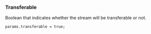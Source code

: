 ### Transferable

Boolean that indicates whether the stream will be transferable or not.

```solidity
params.transferable = true;
```
